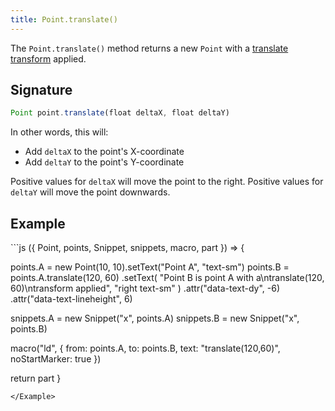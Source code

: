 ```yaml
---
title: Point.translate()
---
```


The `Point.translate()` method returns a new `Point` with a [translate
transform](https://developer.mozilla.org/en-US/docs/Web/CSS/transform-function/translate)
applied.

## Signature

```js
Point point.translate(float deltaX, float deltaY)
```

In other words, this will:

- Add `deltaX` to the point's X-coordinate
- Add `deltaY` to the point's Y-coordinate

Positive values for `deltaX` will move the point to the right.
Positive values for `deltaY` will move the point downwards.

## Example

<Example caption="An example of the Point.translate() method">
```js
({ Point, points, Snippet, snippets, macro, part }) => {

  points.A = new Point(10, 10).setText("Point A", "text-sm")
  points.B = points.A.translate(120, 60)
    .setText(
      "Point B is point A with a\ntranslate(120, 60)\ntransform applied",
      "right text-sm"
    )
    .attr("data-text-dy", -6)
    .attr("data-text-lineheight", 6)

  snippets.A = new Snippet("x", points.A)
  snippets.B = new Snippet("x", points.B)

  macro("ld", {
    from: points.A,
    to: points.B,
    text: "translate(120,60)",
    noStartMarker: true
  })

  return part
}
```
</Example>

